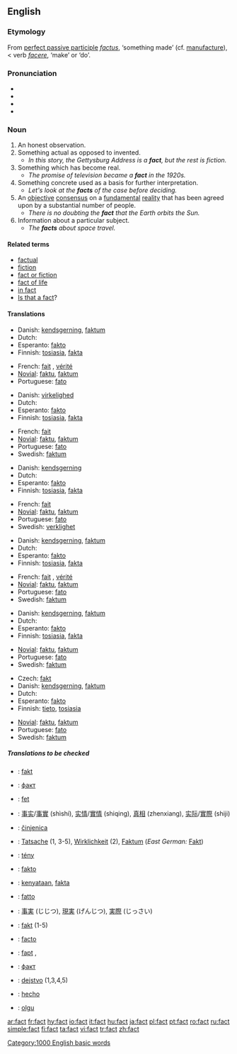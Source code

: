 {{wikipedia}}
==English==

{{rank|least|person|case|313|fact|known|thee|hope}}

===Etymology===
From {{L.}} [[perfect passive participle]] ''[[factus]]'', ‘something made’ (cf. [[manufacture]]), < verb ''[[facere]]'', ‘make’ or ‘do’.

===Pronunciation===
* {{IPA|/fækt/}}
* {{SAMPA|/f{kt/}}
* {{audio|en-us-fact.ogg|Audio (US)}}
* {{rhymes|ækt}}

===Noun===
{{en-noun}}

{{rft}}
# An honest observation.
# Something actual as opposed to invented.
#* ''In this story, the Gettysburg Address is a '''fact''', but the rest is fiction.''
# Something which has become real.
#* ''The promise of television became a '''fact''' in the 1920s.''
# Something concrete used as a basis for further interpretation.
#* ''Let's look at the '''facts''' of the case before deciding.''
# An [[objective]] [[consensus]] on a [[fundamental]] [[reality]] that has been agreed upon by a substantial number of people.
#* ''There is no doubting the '''fact''' that the Earth orbits the Sun.''
# Information about a particular subject.
#* ''The '''facts''' about space travel.''

====Related terms====
*[[factual]]
*[[fiction]]
*[[fact or fiction]]
*[[fact of life]]
*[[in fact]]
*[[Is that a fact]]?

====Translations====
{{trans-top|An honest observation}}
*Danish: [[kendsgerning]], [[faktum#Danish|faktum]]
*Dutch: {{t|nl|feit|n}}
*Esperanto: [[fakto#Esperanto|fakto]]
*Finnish: [[tosiasia]], [[fakta#Finnish|fakta]]
{{trans-mid}}
*French: [[fait]] {{m}}, [[vérité]] {{f}}
*[[Novial]]: [[faktu]], [[faktum##Novial|faktum]]
*Portuguese: [[fato]] {{m}} {{italbrac|Brazil}}
{{trans-bottom}}

{{trans-top|Something actual}}
*Danish: [[virkelighed]]
*Dutch: {{t|nl|feit|n}}
*Esperanto: [[fakto#Esperanto|fakto]]
*Finnish: [[tosiasia]], [[fakta#Finnish|fakta]]
{{trans-mid}}
*French: [[fait]] {{m}}
*[[Novial]]: [[faktu]], [[faktum#Novial|faktum]]
*Portuguese: [[fato]] {{m}} {{italbrac|Brazil}}
*Swedish: [[faktum#Swedish|faktum]]
{{trans-bottom}}

{{trans-top|Something which has become real}}
*Danish: [[kendsgerning]]
*Dutch: {{t|nl|feit|n}}
*Esperanto: [[fakto#Esperanto|fakto]]
*Finnish: [[tosiasia]], [[fakta#Finnish|fakta]]
{{trans-mid}}
*French: [[fait]] {{m}}
*[[Novial]]: [[faktu]], [[faktum#Novial|faktum]]
*Portuguese: [[fato]] {{m}} {{italbrac|Brazil}}
*Swedish: [[verklighet]]
{{trans-bottom}}

{{trans-top|Something concrete used as a basis for further interpretation}}
*Danish: [[kendsgerning]], [[faktum#Danish|faktum]]
*Dutch: {{t|nl|feit|n}}
*Esperanto: [[fakto#Esperanto|fakto]]
*Finnish: [[tosiasia]], [[fakta#Finnish|fakta]]
{{trans-mid}}
*French: [[fait]] {{m}}, [[vérité]] {{f}}
*[[Novial]]: [[faktu]], [[faktum#Novial|faktum]]
*Portuguese: [[fato]] {{m}} {{italbrac|Brazil}}
*Swedish: [[faktum#Swedish|faktum]]
{{trans-bottom}}

{{trans-top|An objective consensus on a fundamental reality}}
*Danish: [[kendsgerning]], [[faktum#Danish|faktum]]
*Dutch: {{t|nl|feit|n}}
*Esperanto: [[fakto#Esperanto|fakto]]
*Finnish: [[tosiasia]], [[fakta#Finnish|fakta]]
{{trans-mid}}
*[[Novial]]: [[faktu]], [[faktum#Novial|faktum]]
*Portuguese: [[fato]] {{m}} {{italbrac|Brazil}}
*Swedish: [[faktum#Swedish|faktum]]
{{trans-bottom}}

{{trans-top|Information about a particular subject}}
*Czech: [[fakt#Czech|fakt]] {{m}}
*Danish: [[kendsgerning]], [[faktum#Danish|faktum]]
*Dutch: {{t|nl|feit|n}}
*Esperanto: [[fakto#Esperanto|fakto]]
*Finnish: [[tieto]], [[tosiasia]]
{{trans-mid}}
*[[Novial]]: [[faktu]], [[faktum#Novial|faktum]]
*Portuguese: [[fato]] {{m}} {{italbrac|Brazil}}
*Swedish: [[faktum#Swedish|faktum]]
{{trans-bottom}}

=====Translations to be checked=====
{{checktrans}}
{{trans-top|Translations to be categorized}}
*{{ttbc|Albanian}}: [[fakt#Albanian|fakt]] {{m}}
*{{ttbc|Bulgarian}}: [[факт#Bulgarian|факт]] {{m}}
*{{ttbc|Catalan}}: [[fet]] {{m}}
*{{ttbc|Chinese}}: [[事实]]/[[事實]] (shìshí), [[实情]]/[[實情]] (shiqing), [[真相]] (zhenxiang), [[实际]]/[[實際]] (shiji)
*{{ttbc|Croatian}}: [[činjenica]] {{f}}
*{{ttbc|German}}: [[Tatsache]] {{f}} (1, 3-5), [[Wirklichkeit]] {{f}} (2), [[Faktum]] (''East German:'' [[Fakt]]) {{n}}
*{{ttbc|Hungarian}}: [[tény]]
*{{ttbc|Ido}}: [[fakto#ido|fakto]]
*{{ttbc|Indonesian}}: [[kenyataan]], [[fakta#Indonesian|fakta]]
*{{ttbc|Italian}}: [[fatto]] {{f}}
*{{ttbc|Japanese}}: [[事実]] (じじつ), [[現実]] (げんじつ), [[実際]] (じっさい)
*{{ttbc|Polish}}: [[fakt#Polish|fakt]] {{m}} (1-5)
*{{ttbc|Portuguese}}: [[facto]] {{italbrac|Portugal}}
*{{ttbc|Romanian}}: [[fapt]] {{m}}, {{f}}
*{{ttbc|Russian}}: [[факт#Russian|факт]] {{m}}
*{{ttbc|Slovene}}: [[dejstvo]] {{n}} (1,3,4,5)
*{{ttbc|Spanish}}: [[hecho]] {{m}}
*{{ttbc|Turkish}}: [[olgu]]
{{trans-bottom}}

[[Category:1000 English basic words]]

[[ar:fact]]
[[fr:fact]]
[[hy:fact]]
[[io:fact]]
[[it:fact]]
[[hu:fact]]
[[ja:fact]]
[[pl:fact]]
[[pt:fact]]
[[ro:fact]]
[[ru:fact]]
[[simple:fact]]
[[fi:fact]]
[[ta:fact]]
[[vi:fact]]
[[tr:fact]]
[[zh:fact]]